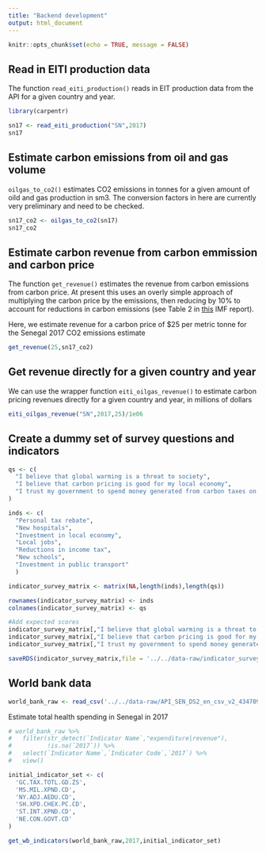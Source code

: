 ```yaml
---
title: "Backend development"
output: html_document
---
```


```r
knitr::opts_chunk$set(echo = TRUE, message = FALSE)
```

## Read in EITI production data

The function `read_eiti_production()` reads in EIT production data from the API for a given country and year.

```r
library(carpentr)

sn17 <- read_eiti_production("SN",2017)
sn17

```

## Estimate carbon emissions from oil and gas volume

`oilgas_to_co2()` estimates CO2 emissions in tonnes for a given amount of oild and gas production in sm3. The conversion factors in here are currently very preliminary and need to be checked.

```r
sn17_co2 <- oilgas_to_co2(sn17)
sn17_co2

```


## Estimate carbon revenue from carbon emmission and carbon price

The function `get_revenue()` estimates the revenue from carbon emissions from carbon price. At present this uses an overly simple approach of multiplying the carbon price by the emissions, then reducing by 10% to account for reductions in carbon emissions (see Table 2 in [this](https://www.imf.org/external/np/g20/pdf/110411b.pdf) IMF report).

Here, we estimate revenue for a carbon price of $25 per metric tonne for the Senegal 2017 CO2 emissions estimate

```r
get_revenue(25,sn17_co2)
```

## Get revenue directly for a given country and year

We can use the wrapper function `eiti_oilgas_revenue()` to estimate carbon pricing revenues directly for a given country and year, in millions of dollars

```r
eiti_oilgas_revenue("SN",2017,25)/1e06
```

## Create a dummy set of survey questions and indicators

```r
qs <- c(
  "I believe that global warming is a threat to society",
  "I believe that carbon pricing is good for my local economy",
  "I trust my government to spend money generated from carbon taxes on local infrastructure"
)

inds <- c(
  "Personal tax rebate",
  "New hospitals",
  "Investment in local economy",
  "Local jobs",
  "Reductions in income tax",
  "New schools",
  "Investment in public transport"
  )

indicator_survey_matrix <- matrix(NA,length(inds),length(qs))

rownames(indicator_survey_matrix) <- inds
colnames(indicator_survey_matrix) <- qs

#Add expected scores
indicator_survey_matrix[,"I believe that global warming is a threat to society"] <- c(1,9,7,7,1,9,9)
indicator_survey_matrix[,"I believe that carbon pricing is good for my local economy"] <- c(1,7,9,9,1,7,8)
indicator_survey_matrix[,"I trust my government to spend money generated from carbon taxes on local infrastructure"] <- c(1,9,9,7,1,7,9)

saveRDS(indicator_survey_matrix,file = '../../data-raw/indicator_survey_matrix.RDS')

```

## World bank data

```r
world_bank_raw <- read_csv('../../data-raw/API_SEN_DS2_en_csv_v2_4347091.csv',skip = 3)
```
Estimate total health spending in Senegal in 2017

```r

# world_bank_raw %>%
#   filter(str_detect(`Indicator Name`,"expenditure|revenue"),
#          !is.na(`2017`)) %>%
#   select(`Indicator Name`,`Indicator Code`,`2017`) %>%
#   view()

initial_indicator_set <- c(
  'GC.TAX.TOTL.GD.ZS',
  'MS.MIL.XPND.CD',
  'NY.ADJ.AEDU.CD',
  'SH.XPD.CHEX.PC.CD',
  'ST.INT.XPND.CD',
  'NE.CON.GOVT.CD'
)

get_wb_indicators(world_bank_raw,2017,initial_indicator_set)

```

